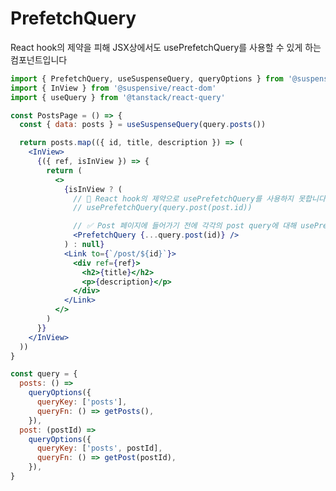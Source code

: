 
# PrefetchQuery

React hook의 제약을 피해 JSX상에서도 usePrefetchQuery를 사용할 수 있게 하는 컴포넌트입니다

```jsx /PrefetchQuery/
import { PrefetchQuery, useSuspenseQuery, queryOptions } from '@suspensive/react-query'
import { InView } from '@suspensive/react-dom'
import { useQuery } from '@tanstack/react-query'

const PostsPage = () => {
  const { data: posts } = useSuspenseQuery(query.posts())

  return posts.map(({ id, title, description }) => (
    <InView>
      {({ ref, isInView }) => {
        return (
          <>
            {isInView ? (
              // 🚫 React hook의 제약으로 usePrefetchQuery를 사용하지 못합니다
              // usePrefetchQuery(query.post(post.id))

              // ✅ Post 페이지에 들어가기 전에 각각의 post query에 대해 usePrefetch를 호출할 수 있습니다.
              <PrefetchQuery {...query.post(id)} />
            ) : null}
            <Link to={`/post/${id}`}>
              <div ref={ref}>
                <h2>{title}</h2>
                <p>{description}</p>
              </div>
            </Link>
          </>
        )
      }}
    </InView>
  ))
}

const query = {
  posts: () =>
    queryOptions({
      queryKey: ['posts'],
      queryFn: () => getPosts(),
    }),
  post: (postId) =>
    queryOptions({
      queryKey: ['posts', postId],
      queryFn: () => getPost(postId),
    }),
}
```
